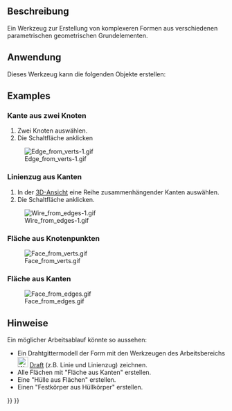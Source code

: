 <languages/>

{{Docnav/de
|[[Part_RegularPolygon/de|RegelmäßigesPolygon]]
|[[Part_Extrude/de|Extrudieren]]
|[[Part_Workbench/de|Part]]
|IconL=Part_RegularPolygon.svg
|IconR=Part_Extrude.svg
|IconC=Workbench_Part.svg
}}

{{GuiCommand/de
|Name=Part Builder
|Name/de=Part Formgenerator
|MenuLocation=Part → Formgenerator...
|Workbenches=[[Part_Workbench/de|Part]]
|SeeAlso=[[Part_Primitives/de|Part Grundelemente]]
}}

<span id="Description"></span>
==Beschreibung==

Ein Werkzeug zur Erstellung von komplexeren Formen aus verschiedenen parametrischen geometrischen Grundelementen.

<span id="Usage"></span>
==Anwendung==

<div class="mw-translate-fuzzy">
Dieses Werkzeug kann die folgenden Objekte erstellen:
</div>

==Examples==

<span id="Edge_from_two_vertices"></span>
===Kante aus zwei Knoten===

<div class="mw-translate-fuzzy">
# Zwei Knoten auswählen.
# Die Schaltfläche {{Button|Erstellen}} anklicken
[[Image:Edge from verts-1.gif]]
</div>

<span id="Wire_from_edges"></span>
===Linienzug aus Kanten=== 

<div class="mw-translate-fuzzy">
# In der [[3D_view/de|3D-Ansicht]] eine Reihe zusammenhängender Kanten auswählen.
# Die Schaltfläche {{Button|Erstellen}} anklicken.
[[File:Wire_from_edges-1.gif]]
</div>

<span id="Face_from_vertices"></span>
===Fläche aus Knotenpunkten===

[[File:Face_from_verts.gif]]

<span id="Face_from_edges"></span>
===Fläche aus Kanten===

[[File:Face_from_edges.gif]]

<span id="Notes"></span>
==Hinweise==

<div class="mw-translate-fuzzy">
Ein möglicher Arbeitsablauf könnte so aussehen:
* Ein Drahtgittermodell der Form mit den Werkzeugen des Arbeitsbereichs [[Image:Workbench_Draft.svg|24px]] [[Draft_Workbench/de|Draft]] (z.B. Linie und Linienzug) zeichnen.
* Alle Flächen mit "Fläche aus Kanten" erstellen.
* Eine "Hülle aus Flächen" erstellen.
* Einen "Festkörper aus Hüllkörper" erstellen.
</div>


{{Docnav/de
|[[Part_RegularPolygon/de|RegelmäßigesPolygon]]
|[[Part_Extrude/de|Extrudieren]]
|[[Part_Workbench/de|Part]]
|IconL=Part_RegularPolygon.svg
|IconR=Part_Extrude.svg
|IconC=Workbench_Part.svg
}}

{{Part Tools navi{{#translation:}}}}
{{Userdocnavi{{#translation:}}}}